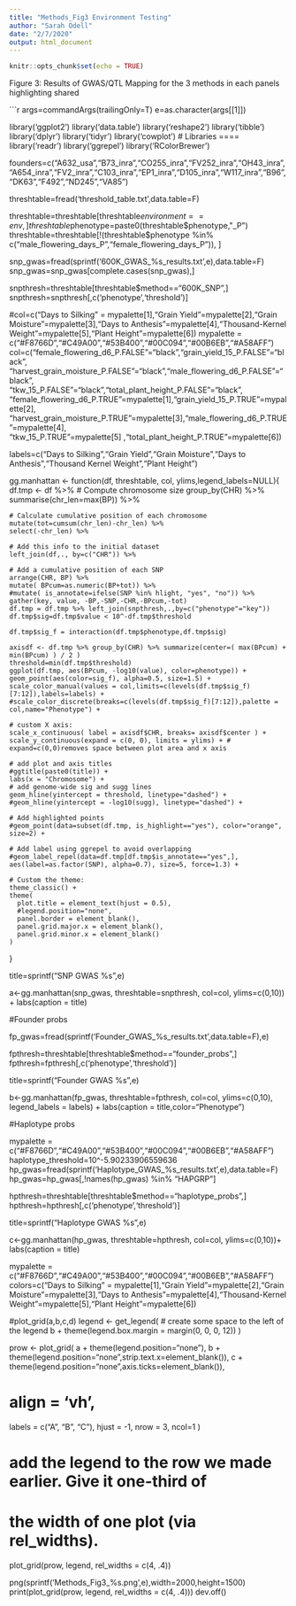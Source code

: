 ```yaml
---
title: "Methods_Fig3 Environment Testing"
author: "Sarah Odell"
date: "2/7/2020"
output: html_document
---
```



```r
knitr::opts_chunk$set(echo = TRUE)
```

Figure 3: Results of GWAS/QTL Mapping for the 3 methods in each panels highlighting shared 

```r
args=commandArgs(trailingOnly=T)
e=as.character(args[[1]])

library('ggplot2')
library('data.table')
library('reshape2')
library('tibble')
library('dplyr')
library('tidyr')
library('cowplot')
# Libraries ====
library('readr')
library('ggrepel')
library('RColorBrewer')

founders=c("A632_usa","B73_inra","CO255_inra","FV252_inra","OH43_inra", "A654_inra","FV2_inra","C103_inra","EP1_inra","D105_inra","W117_inra","B96","DK63","F492","ND245","VA85")

threshtable=fread('threshold_table.txt',data.table=F)

threshtable=threshtable[threshtable$environment==env,]
threshtable$phenotype=paste0(threshtable$phenotype,"_P")
threshtable=threshtable[!(threshtable$phenotype %in% c("male_flowering_days_P","female_flowering_days_P")), ]

snp_gwas=fread(sprintf('600K_GWAS_%s_results.txt',e),data.table=F)
snp_gwas=snp_gwas[complete.cases(snp_gwas),]

snpthresh=threshtable[threshtable$method=="600K_SNP",]
snpthresh=snpthresh[,c('phenotype','threshold')]

#col=c("Days to Silking" = mypalette[1],"Grain Yield"=mypalette[2],"Grain Moisture"=mypalette[3],"Days to Anthesis"=mypalette[4],"Thousand-Kernel Weight"=mypalette[5],"Plant Height"=mypalette[6])
mypalette = c("#F8766D","#C49A00","#53B400","#00C094","#00B6EB","#A58AFF")
col=c("female_flowering_d6_P.FALSE"="black","grain_yield_15_P.FALSE"="black",    
"harvest_grain_moisture_P.FALSE"="black","male_flowering_d6_P.FALSE"="black",  
 "tkw_15_P.FALSE"="black","total_plant_height_P.FALSE"="black",
 "female_flowering_d6_P.TRUE"=mypalette[1],"grain_yield_15_P.TRUE"=mypalette[2],      
"harvest_grain_moisture_P.TRUE"=mypalette[3],"male_flowering_d6_P.TRUE"=mypalette[4],  
"tkw_15_P.TRUE"=mypalette[5] ,"total_plant_height_P.TRUE"=mypalette[6])

labels=c("Days to Silking","Grain Yield","Grain Moisture","Days to Anthesis","Thousand Kernel Weight","Plant Height")


gg.manhattan <- function(df, threshtable, col, ylims,legend_labels=NULL){
  df.tmp <- df %>% 
    # Compute chromosome size
    group_by(CHR) %>% 
    summarise(chr_len=max(BP)) %>% 
    
    # Calculate cumulative position of each chromosome
    mutate(tot=cumsum(chr_len)-chr_len) %>%
    select(-chr_len) %>%
    
    # Add this info to the initial dataset
    left_join(df,., by=c("CHR")) %>%
    
    # Add a cumulative position of each SNP
    arrange(CHR, BP) %>%
    mutate( BPcum=as.numeric(BP+tot)) %>%
    #mutate( is_annotate=ifelse(SNP %in% hlight, "yes", "no")) %>%
    gather(key, value, -BP,-SNP,-CHR,-BPcum,-tot)
    df.tmp = df.tmp %>% left_join(snpthresh,.,by=c("phenotype"="key"))
    df.tmp$sig=df.tmp$value < 10^-df.tmp$threshold

    df.tmp$sig_f = interaction(df.tmp$phenotype,df.tmp$sig)

    axisdf <- df.tmp %>% group_by(CHR) %>% summarize(center=( max(BPcum) + min(BPcum) ) / 2 )
    threshold=min(df.tmp$threshold)
    ggplot(df.tmp, aes(BPcum, -log10(value), color=phenotype)) + 
    geom_point(aes(color=sig_f), alpha=0.5, size=1.5) + 
    scale_color_manual(values = col,limits=c(levels(df.tmp$sig_f)[7:12]),labels=labels) +
    #scale_color_discrete(breaks=c(levels(df.tmp$sig_f)[7:12]),palette = col,name="Phenotype") +

    # custom X axis:
    scale_x_continuous( label = axisdf$CHR, breaks= axisdf$center ) +
    scale_y_continuous(expand = c(0, 0), limits = ylims) + # expand=c(0,0)removes space between plot area and x axis 
    
    # add plot and axis titles
    #ggtitle(paste0(title)) +
    labs(x = "Chromosome") +
    # add genome-wide sig and sugg lines
    geom_hline(yintercept = threshold, linetype="dashed") +
    #geom_hline(yintercept = -log10(sugg), linetype="dashed") +
    
    # Add highlighted points
    #geom_point(data=subset(df.tmp, is_highlight=="yes"), color="orange", size=2) +
    
    # Add label using ggrepel to avoid overlapping
    #geom_label_repel(data=df.tmp[df.tmp$is_annotate=="yes",], aes(label=as.factor(SNP), alpha=0.7), size=5, force=1.3) +
    
    # Custom the theme:
    theme_classic() +
    theme( 
      plot.title = element_text(hjust = 0.5),
      #legend.position="none",
      panel.border = element_blank(),
      panel.grid.major.x = element_blank(),
      panel.grid.minor.x = element_blank()
    )

}



title=sprintf("SNP GWAS %s",e)

a<-gg.manhattan(snp_gwas, threshtable=snpthresh, 
             col=col,
             ylims=c(0,10)) + labs(caption = title)


#Founder probs

fp_gwas=fread(sprintf('Founder_GWAS_%s_results.txt',data.table=F),e)


fpthresh=threshtable[threshtable$method=="founder_probs",]
fpthresh=fpthresh[,c('phenotype','threshold')]

title=sprintf("Founder GWAS %s",e)

b<-gg.manhattan(fp_gwas, threshtable=fpthresh, 
             col=col,
             ylims=c(0,10), legend_labels = labels) + labs(caption = title,color="Phenotype")



#Haplotype probs

mypalette = c("#F8766D","#C49A00","#53B400","#00C094","#00B6EB","#A58AFF")
haplotype_threshold=10^-5.90233906559636
hp_gwas=fread(sprintf('Haplotype_GWAS_%s_results.txt',e),data.table=F)
hp_gwas=hp_gwas[,!names(hp_gwas) %in% "HAPGRP"]

hpthresh=threshtable[threshtable$method=="haplotype_probs",]
hpthresh=hpthresh[,c('phenotype','threshold')]

title=sprintf("Haplotype GWAS %s",e)


c<-gg.manhattan(hp_gwas, threshtable=hpthresh, 
             col=col,
             ylims=c(0,10))+ labs(caption = title)


mypalette = c("#F8766D","#C49A00","#53B400","#00C094","#00B6EB","#A58AFF")
colors=c("Days to Silking" = mypalette[1],"Grain Yield"=mypalette[2],"Grain Moisture"=mypalette[3],"Days to Anthesis"=mypalette[4],"Thousand-Kernel Weight"=mypalette[5],"Plant Height"=mypalette[6])

#plot_grid(a,b,c,d)
legend <- get_legend(
  # create some space to the left of the legend
  b + theme(legend.box.margin = margin(0, 0, 0, 12))
)

prow <- plot_grid(
  a + theme(legend.position="none"),
  b + theme(legend.position="none",strip.text.x=element_blank()),
  c + theme(legend.position="none",axis.ticks=element_blank()),
  
#  align = 'vh',
  labels = c("A", "B", "C"),
  hjust = -1,
  nrow = 3,
  ncol=1
)

# add the legend to the row we made earlier. Give it one-third of 
# the width of one plot (via rel_widths).
plot_grid(prow, legend, rel_widths = c(4, .4))

png(sprintf('Methods_Fig3_%s.png',e),width=2000,height=1500)
print(plot_grid(prow, legend, rel_widths = c(4, .4)))
dev.off()

